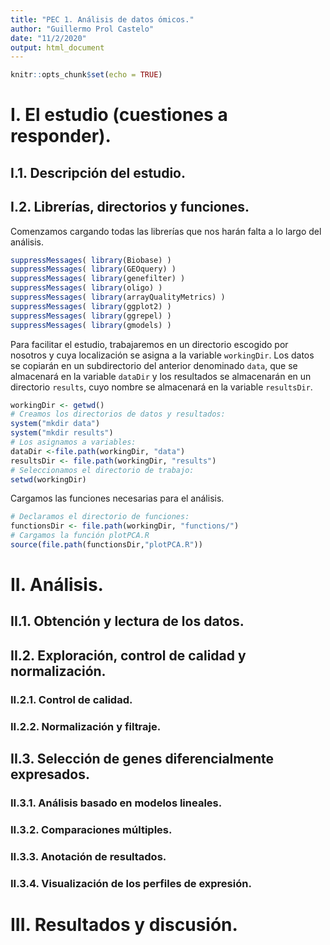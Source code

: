 ```yaml
---
title: "PEC 1. Análisis de datos ómicos."
author: "Guillermo Prol Castelo"
date: "11/2/2020"
output: html_document
---
```


```r
knitr::opts_chunk$set(echo = TRUE)
```

# I. El estudio (cuestiones a responder).

## I.1. Descripción del estudio.

## I.2. Librerías, directorios y funciones.

Comenzamos cargando todas las librerías que nos harán falta a lo largo del análisis.

```r
suppressMessages( library(Biobase) )
suppressMessages( library(GEOquery) )
suppressMessages( library(genefilter) )
suppressMessages( library(oligo) )
suppressMessages( library(arrayQualityMetrics) )
suppressMessages( library(ggplot2) )
suppressMessages( library(ggrepel) )
suppressMessages( library(gmodels) )
```

Para facilitar el estudio, trabajaremos en un directorio escogido por nosotros y cuya localización se asigna a la variable `workingDir`. Los datos se copiarán en un subdirectorio del anterior denominado `data`, que se almacenará en la variable `dataDir` y los resultados se almacenarán en un directorio `results`, cuyo nombre se almacenará en la variable `resultsDir`.

```r
workingDir <- getwd()
# Creamos los directorios de datos y resultados:
system("mkdir data")
system("mkdir results")
# Los asignamos a variables:
dataDir <-file.path(workingDir, "data")
resultsDir <- file.path(workingDir, "results")
# Seleccionamos el directorio de trabajo:
setwd(workingDir)
```

Cargamos las funciones necesarias para el análisis.

```r
# Declaramos el directorio de funciones:
functionsDir <- file.path(workingDir, "functions/")
# Cargamos la función plotPCA.R
source(file.path(functionsDir,"plotPCA.R"))
```


# II. Análisis.

## II.1. Obtención y lectura de los datos.


## II.2. Exploración, control de calidad y normalización.


### II.2.1. Control de calidad.


### II.2.2. Normalización y filtraje.



## II.3. Selección de genes diferencialmente expresados.


### II.3.1. Análisis basado en modelos lineales.


### II.3.2. Comparaciones múltiples.


### II.3.3. Anotación de resultados.


### II.3.4. Visualización de los perfiles de expresión.



# III. Resultados y discusión.














